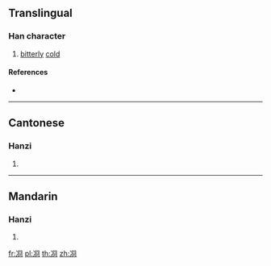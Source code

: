 {{character info/new}}
==Translingual==

===Han character===
{{Han char|rn=15|rad=冫|as=07|sn=9|four=|canj=IMBCR|ids=⿰冫冏}}

# [[bitter]]ly [[cold]]

====References====
* {{Han ref|kx=0132.290|hdz=10297.220|uh=34CF|ud=13519}}

----

==Cantonese==

===Hanzi===
{{yue-hanzi|jyut=[[gwing2]]|y=gwing2}}

# {{defn|lang=yue|sort=冫07}}

----

==Mandarin==

===Hanzi===
{{cmn-hanzi|pin=[[jiǒng]] ([[jiong3]])|wg=chiung<sup>3</sup>}}

# {{defn|lang=cmn|sort=冫07}}

[[fr:㓏]]
[[pl:㓏]]
[[th:㓏]]
[[zh:㓏]]